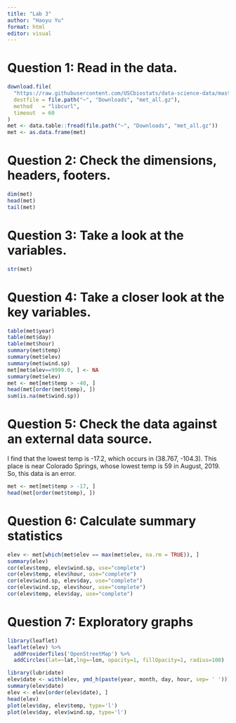 ```yaml
---
title: "Lab 3"
author: "Haoyu Yu"
format: html
editor: visual
---
```


# Question 1: Read in the data.

```r
download.file(
  "https://raw.githubusercontent.com/USCbiostats/data-science-data/master/02_met/met_all.gz",
  destfile = file.path("~", "Downloads", "met_all.gz"),
  method   = "libcurl",
  timeout  = 60
)
met <- data.table::fread(file.path("~", "Downloads", "met_all.gz"))
met <- as.data.frame(met)
```

# Question 2: Check the dimensions, headers, footers.

```r
dim(met)
head(met)
tail(met)
```

# Question 3: Take a look at the variables.

```r
str(met)
```

# Question 4: Take a closer look at the key variables.

```r
table(met$year)
table(met$day)
table(met$hour)
summary(met$temp)
summary(met$elev)
summary(met$wind.sp)
met[met$elev==9999.0, ] <- NA
summary(met$elev)
met <- met[met$temp > -40, ]
head(met[order(met$temp), ])
sum(is.na(met$wind.sp))
```

# Question 5: Check the data against an external data source.

I find that the lowest temp is -17.2, which occurs in (38.767, -104.3). This place is near Colorado Springs, whose lowest temp is 59 in August, 2019. So, this data is an error.

```r
met <- met[met$temp > -17, ]
head(met[order(met$temp), ])
```

# Question 6: Calculate summary statistics
```r
elev <- met[which(met$elev == max(met$elev, na.rm = TRUE)), ]
summary(elev)
cor(elev$temp, elev$wind.sp, use="complete")
cor(elev$temp, elev$hour, use="complete")
cor(elev$wind.sp, elev$day, use="complete")
cor(elev$wind.sp, elev$hour, use="complete")
cor(elev$temp, elev$day, use="complete")
```

# Question 7: Exploratory graphs
```r
library(leaflet)
leaflet(elev) %>%
  addProviderTiles('OpenStreetMap') %>% 
  addCircles(lat=~lat,lng=~lon, opacity=1, fillOpacity=1, radius=100)

library(lubridate)
elev$date <- with(elev, ymd_h(paste(year, month, day, hour, sep= ' ')))
summary(elev$date)
elev <- elev[order(elev$date), ]
head(elev)
plot(elev$day, elev$temp, type='l')
plot(elev$day, elev$wind.sp, type='l')
```


